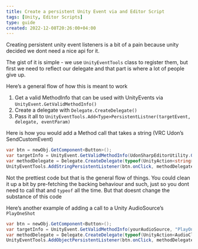 ```yaml
---
title: Create a persistent Unity Event via and Editor Script
tags: [Unity, Editor Scripts]
type: guide
created: 2022-12-08T20:26:00+04:00
---
```


Creating persistent unity event listeners is a bit of a pain because unity decided we dont need a nice api for it.

The gist of it is simple - we use `UnityEventTools` class to register them, but first we need to reflect our delegate and that part is where a lot of people give up.

Here’s a general flow of how this is meant to work

1. Get a valid MethodInfo that can be used with UnityEvents via `UnityEvent.GetValidMethodInfo()`
2. Create a delegate with `Delegate.CreateDelegate()`
3. Pass it all to `UnityEventTools.Add<Type>PersistentListner(targetEvent, delegate, eventParam)`

Here is how you would add a Method call that takes a string (VRC Udon’s SendCustomEvent)

```cs
var btn = newObj.GetComponent<Button>();
var targetInfo = UnityEvent.GetValidMethodInfo(UdonSharpEditorUtility.GetBackingUdonBehaviour(t), "SendCustomEvent", new []{typeof(string)});
var methodDelegate = Delegate.CreateDelegate(typeof(UnityAction<string>), UdonSharpEditorUtility.GetBackingUdonBehaviour(t), targetInfo) as UnityAction<string>;
UnityEventTools.AddStringPersistentListener(btn.onClick, methodDelegate, "MyAmazingParameter");
```

Not the prettiest code but that is the general flow of things. You could clean it up a bit by pre-fetching the backing behaviour and such, just so you dont need to call that and `typeof` all the time. But that doesnt change the substance of this code

Here’s another example of adding a call to a Unity AudioSource’s `PlayOneShot`

```cs
var btn = newObj.GetComponent<Button>();
var targetInfo = UnityEvent.GetValidMethodInfo(yourAudioSource, "PlayOneShot", new []{typeof(AudioClip)});
var methodDelegate = Delegate.CreateDelegate(typeof(UnityAction<AudioClip>), yourAudioSource, targetInfo) as UnityAction<AudioClip>;
UnityEventTools.AddObjectPersistentListener(btn.onClick, methodDelegate, yourAudioClip);
```